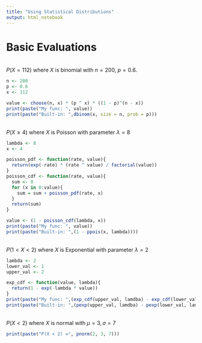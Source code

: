 ```yaml
---
title: "Using Statistical Distributions"
output: html_notebook
---
```


# Basic Evaluations

<br>$P(X = 112)$ where $X$ is binomial with $n = 200, \ p = 0.6$.


```r
n <- 200
p <- 0.6
x <- 112

value <- choose(n, x) * (p ^ x) * ((1 - p)^(n - x)) 
print(paste("My func: ", value))
print(paste("Built-in: ",dbinom(x, size = n, prob = p)))
```

<br>$P(X ≥ 4)$ where $X$ is Poisson with parameter $\lambda = 8$

```r
lambda <- 8
x <- 4

poisson_pdf <- function(rate, value){
  return(exp(-rate) * (rate ^ value) / factorial(value))  
}
poisson_cdf <- function(rate, value){
  sum <- 0
  for (x in 0:value){
    sum = sum + poisson_pdf(rate, x)
  }
  return(sum)
}

value <- (1 - poisson_cdf(lambda, x))
print(paste("My func: ", value))
print(paste("Built-in: ",(1 - ppois(x, lambda))))
```

<br>$P(1 < X < 2)$ where $X$ is Exponential with parameter $\lambda = 2$

```r
lambda <- 2
lower_val <- 1
upper_val <- 2

exp_cdf <- function(value, lambda){
  return(1 - exp(-lambda * value))
}
print(paste("My func: ",(exp_cdf(upper_val, lamdba) - exp_cdf(lower_val, lambda))))
print(paste("Built-in: ",(pexp(upper_val, lamdba) - pexp(lower_val, lambda))))
```

<br>$P(X < 2)$ where $X$ is normal with $\mu = 3, \sigma = 7$

```r
print(paste("P(X < 2) =", pnorm(2, 3, 7)))
```

